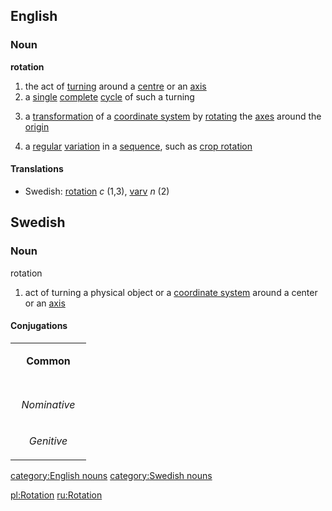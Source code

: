 ==English==
===Noun===
{{wikipedia}}
'''rotation'''
# the act of [[turning]] around a [[centre]] or an [[axis]]
# a [[single]] [[complete]] [[cycle]] of such a turning
#{{mathematics}} a [[transformation]] of a [[coordinate system]] by [[rotating]] the [[axes]] around the [[origin]]
# a [[regular]] [[variation]] in a [[sequence]], such as [[crop rotation]]
====Translations====
*Swedish: [[rotation#Swedish|rotation]] ''c'' (1,3), [[varv]] ''n'' (2)
==Swedish==
===Noun===
;rotation
# act of turning a physical object or a [[coordinate system]] around a center or an [[axis]]
====Conjugations====
{| border=1 cellspacing=0 
| bgcolor=#FFFFF0 colspan=5 align=center | '''Common''' 
|- 
|- bgcolor=#FFFFF0 align=center 
! rowspan=2 | 
| colspan=2 width=105 | ''Singular'' 
| colspan=2 | ''Plural'' 
|- bgcolor=#FFFFF0 align=center 
| width=105 | ''Indefinite'' 
| width=105 | ''Definite'' 
| width=105 | ''Indefinite'' 
|  width=105 | ''Definite'' 
|- align=center 
| width=105 bgcolor=#FFFFF0 | ''Nominative'' 
| [[rotation]] 
| [[rotationen]] 
| [[rotationer]] 
| [[rotationerna]] 
|- align=center 
| width=105 bgcolor=#FFFFF0 | ''Genitive'' 
| [[rotations]] 
| [[rotationens]] 
| [[rotationers]] 
| [[rotationernas]]
|} 
[[category:English nouns]]
[[category:Swedish nouns]]

[[pl:Rotation]]
[[ru:Rotation]]